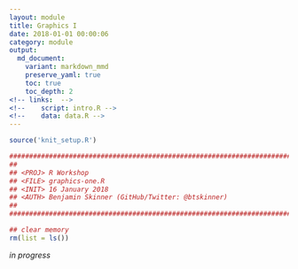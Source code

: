 ```yaml
---
layout: module
title: Graphics I
date: 2018-01-01 00:00:06
category: module
output:
  md_document:
    variant: markdown_mmd
    preserve_yaml: true
    toc: true
    toc_depth: 2
<!-- links:  -->
<!--    script: intro.R -->
<!--    data: data.R -->
---
```


```r
source('knit_setup.R')
```
```r
################################################################################
##
## <PROJ> R Workshop
## <FILE> graphics-one.R 
## <INIT> 16 January 2018
## <AUTH> Benjamin Skinner (GitHub/Twitter: @btskinner)
##
################################################################################

## clear memory
rm(list = ls())

```

_in progress_
